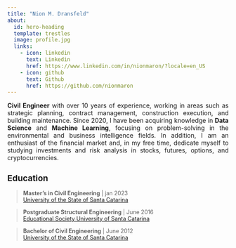 ```yaml
---
title: "Nion M. Dransfeld"
about:
  id: hero-heading
  template: trestles
  image: profile.jpg
  links:
    - icon: linkedin
      text: Linkedin
      href: https://www.linkedin.com/in/nionmaron/?locale=en_US
    - icon: github
      text: Github
      href: https://github.com/nionmaron
---
```


::: {#hero-heading}
::: {style="text-align: justify;"}
**Civil Engineer** with over 10 years of experience, working in areas such as strategic planning, contract management, construction execution, and building maintenance. Since 2020, I have been acquiring knowledge in **Data Science** and **Machine Learning**, focusing on problem-solving in the environmental and business intelligence fields. In addition, I am an enthusiast of the financial market and, in my free time, dedicate myself to studying investments and risk analysis in stocks, futures, options, and cryptocurrencies.
:::

::: {style="font-size: 0.9em;"}
## Education

> **Master's in Civil Engineering** \| jan 2023 <br> [University of the State of Santa Catarina](https://www.udesc.br/international/colleges)

> **Postgraduate Structural Engineering** \| June 2016 <br> [Educational Society University of Santa Catarina](https://www.unisociesc.com.br/)

> **Bachelor of Civil Engineering** \| June 2012 <br> [University of the State of Santa Catarina](https://www.udesc.br/international/colleges)
:::
:::
